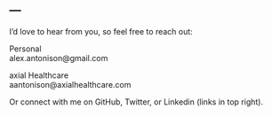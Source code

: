 ---
---

<link rel="stylesheet" href="styles.css" type="text/css">

I'd love to hear from you, so feel free to reach out:

Personal<br>
alex.antonison@gmail.com<br>

axial Healthcare<br>
aantonison@axialhealthcare.com

Or connect with me on GitHub, Twitter, or Linkedin (links in top right).
